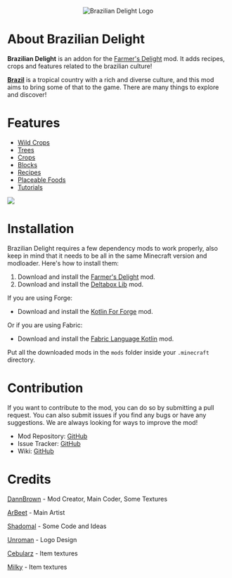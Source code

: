 <p align="center">
  <img src="https://media.forgecdn.net/attachments/956/979/brazilian-delight.png"
  alt="Brazilian Delight Logo"
   />
</p>

# About Brazilian Delight
**Brazilian Delight** is an addon for the [Farmer's Delight](https://modrinth.com/mod/farmers-delight) mod. It adds recipes, crops and features related to the brazilian culture!

**[Brazil](https://en.wikipedia.org/wiki/Brazil)** is a tropical country with a rich and diverse culture, and this mod aims to bring some of that to the game. There are many things to explore and discover!
<br/>


# Features

- [Wild Crops](https://moddedmc.wiki/en/project/braziliandelight/docs/wild_crops)
- [Trees](https://moddedmc.wiki/en/project/braziliandelight/docs/trees)
- [Crops](https://moddedmc.wiki/en/project/braziliandelight/docs/crops)
- [Blocks](https://moddedmc.wiki/en/project/braziliandelight/docs/blocks)
- [Recipes](https://moddedmc.wiki/en/project/braziliandelight/docs/recipes)
- [Placeable Foods](https://moddedmc.wiki/en/project/braziliandelight/docs/placeable_foods)
- [Tutorials](https://moddedmc.wiki/en/project/braziliandelight/docs/tutorials)

<img src="https://media.forgecdn.net/attachments/956/984/java_2024-08-30-21-38-38-2x.jpg"/>

# Installation

Brazilian Delight requires a few dependency mods to work properly, also keep in mind that it needs to be all in the same Minecraft version and modloader. Here's how to install them:

1. Download and install the [Farmer's Delight](https://modrinth.com/mod/farmers-delight) mod.
2. Download and install the [Deltabox Lib](https://modrinth.com/mod/deltaboxlib) mod.

If you are using Forge:
- Download and install the [Kotlin For Forge](https://modrinth.com/mod/kotlin-for-forge) mod.

Or if you are using Fabric:
- Download and install the [Fabric Language Kotlin](https://modrinth.com/mod/fabric-language-kotlin) mod.

Put all the downloaded mods in the `mods` folder inside your `.minecraft` directory.

# Contribution

If you want to contribute to the mod, you can do so by submitting a pull request. You can also submit issues if you find any bugs or have any suggestions. We are always looking for ways to improve the mod!
- Mod Repository: [GitHub](https://github.com/danbrown/braziliandelight)
- Issue Tracker: [GitHub](https://github.com/danbrown/deltaboxissues)
- Wiki: [GitHub](https://github.com/danbrown/deltaboxwiki)

# Credits
[DannBrown](https://x.com/deltaboxlabs) - Mod Creator, Main Coder, Some Textures

[ArBeet](https://x.com/ArBeeeet) - Main Artist

[Shadomal](https://github.com/vitorsantosb) - Some Code and Ideas

[Unroman](https://github.com/unroman) - Logo Design

[Cebularz](https://www.curseforge.com/members/cebularz_/projects) - Item textures

[Milky](https://x.com/Milk_Furr) - Item textures
